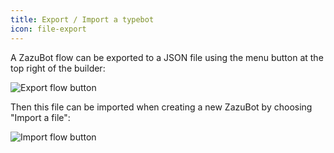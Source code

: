 ```yaml
---
title: Export / Import a typebot
icon: file-export
---
```


A ZazuBot flow can be exported to a JSON file using the menu button at the top right of the builder:

<Frame style={{ maxWidth: "400px" }}>
  <img src="/images/export_flow.png" alt="Export flow button" />
</Frame>

Then this file can be imported when creating a new ZazuBot by choosing "Import a file":

<Frame>
  <img src="/images/import_flow.png" alt="Import flow button" />
</Frame>
